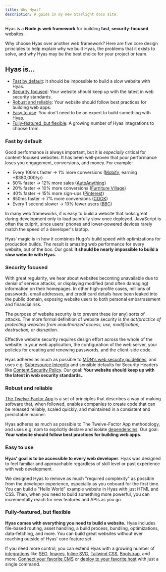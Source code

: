 ```yaml
---
title: Why Hyas?
description: A guide in my new Starlight docs site.
---
```


Hyas is a **Node.js web framework** for building **fast, security-focused** websites.

Why choose Hyas over another web framework? Here are five core design principles to help explain why we built Hyas, the problems that it exists to solve, and why Hyas may be the best choice for your project or team.

## Hyas is...

- [Fast by default](#fast-by-default): It should be impossible to build a slow website with Hyas.
- [Security focused](#security-focused): Your website should keep up with the latest in web security standards.
- [Robust and reliable](#robust-and-reliable): Your website should follow best practices for building web apps.
- [Easy to use](#easy-to-use): You don't need to be an expert to build something with Hyas.
- [Fully-featured, but flexible](#fully-featured-but-flexible): A growing number of Hyas integrations to choose from.

### Fast by default

Good performance is always important, but it is *especially* critical for content-focused websites. It has been well-proven that poor performance loses you engagement, conversions, and money. For example:

- Every 100ms faster → 1% more conversions ([Mobify](https://web.dev/why-speed-matters/), earning +$380,000/yr)
- 50% faster → 12% more sales ([AutoAnything](https://www.digitalcommerce360.com/2010/08/19/web-accelerator-revs-conversion-and-sales-autoanything/))
- 20% faster → 10% more conversions ([Furniture Village](https://www.thinkwithgoogle.com/intl/en-gb/marketing-strategies/app-and-mobile/furniture-village-and-greenlight-slash-page-load-times-boosting-user-experience/))
- 40% faster → 15% more sign-ups ([Pinterest](https://medium.com/pinterest-engineering/driving-user-growth-with-performance-improvements-cfc50dafadd7))
- 850ms faster → 7% more conversions ([COOK](https://web.dev/why-speed-matters/))
- Every 1 second slower → 10% fewer users ([BBC](https://www.creativebloq.com/features/how-the-bbc-builds-websites-that-scale))

In many web frameworks, it is easy to build a website that looks great during development only to load painfully slow once deployed. JavaScript is often the culprit, since users' phones and lower-powered devices rarely match the speed of a developer's laptop.

Hyas' magic is in how it combines Hugo's build speed with optimizations for production builds. The result is amazing web performance for every website, out of the box. Our goal: **It should be nearly impossible to build a slow website with Hyas**.

### Security focused

With great regularity, we hear about websites becoming unavailable due to denial of service attacks, or displaying modified (and often damaging) information on their homepages. In other high-profile cases, millions of passwords, email addresses, and credit card details have been leaked into the public domain, exposing website users to both personal embarrassment and financial risk.

The purpose of website security is to prevent these (or any) sorts of attacks. The more formal definition of website security is *the act/practice of protecting websites from unauthorized access, use, modification, destruction, or disruption*.

Effective website security requires design effort across the whole of the website: in your web application, the configuration of the web server, your policies for creating and renewing passwords, and the client-side code.

Hyas adheres as much as possible to [MDN's web security guidelines](https://infosec.mozilla.org/guidelines/web_security#web-security-cheat-sheet), and uses e.g. [Subresource Integrity](https://developer.mozilla.org/en-US/docs/Web/Security/Subresource_Integrity) and sensible defaults for Security Headers like [Content Security Policy](https://developer.mozilla.org/en-US/docs/Web/HTTP/Headers/Content-Security-Policy). Our goal: **Your website should keep up with the latest in web security standards.**.

### Robust and reliable

[The Twelve-Factor App](https://12factor.net/) is a set of principles that describes a way of making software that, when followed, enables companies to create code that can be released reliably, scaled quickly, and maintained in a consistent and predictable manner.

Hyas adheres as much as possible to The Twelve-Factor App methodology, and uses e.g. npm to explicitly declare and isolate [dependencies](https://12factor.net/dependencies). Our goal: **Your website should follow best practices for building web apps**.

### Easy to use

**Hyas' goal is to be accessible to every web developer**. Hyas was designed to feel familiar and approachable regardless of skill level or past experience with web development.

We designed Hyas to remove as much "required complexity" as possible from the developer experience, especially as you onboard for the first time. You can build a "Hello World" example website in Hyas with just HTML and CSS. Then, when you need to build something more powerful, you can incrementally reach for new features and APIs as you go.

### Fully-featured, but flexible

**Hyas comes with everything you need to build a website.** Hyas includes file-based routing, asset handling, a build process, bundling, optimizations, data-fetching, and more. You can build great websites without ever reaching outside of Hyas' core feature set.

If you need more control, you can extend Hyas with a growing number of [integrations](https://gethyas.com/integrations/) like [SEO](https://github.com/gethyas/seo), [Images](https://github.com/gethyas/images), [Inline SVG](https://github.com/gethyas/inline-svg), [Tailwind CSS](https://github.com/gethyas/tailwindcss), [Bootstrap](https://github.com/gethyas/bootstrap), and more. [Connect your favorite CMS](/guides/cms/) or [deploy to your favorite host](/guides/deploy/) with just a single command.

